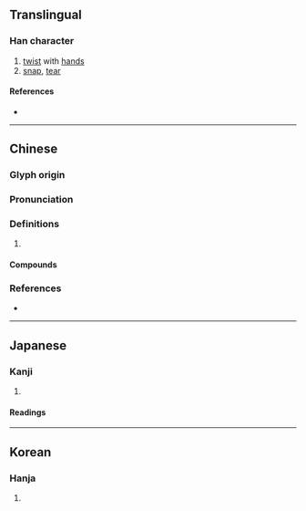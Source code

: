 {{character info}}
==Translingual==

===Han character===
{{Han char|rn=64|rad=手|as=08|asj=07|sn=11|snj=10|four=53034|canj=QHSK,QISK,XQHSK|ids=⿰扌戾 (GHT), ⿰扌戻 (J)}}

# [[twist]] with [[hand]]s
# [[snap]], [[tear]]

====References====
* {{Han ref|kx=0434.360|dkj=12192|dj=0784.170|hdz=31907.040|uh=6369|ud=25449|bh=B1CA|bd=45514}}

----

==Chinese==
{{zh-forms}}

===Glyph origin===
{{Han etym}}

===Pronunciation===
{{zh-pron
|m=liè
|c=lit6,lai6,leoi6
|h=pfs=lit
|mn=le̍h
|mc=y
|oc=y
|cat=
}}

===Definitions===
{{zh-hanzi}}

# {{rfdef|zh}}

====Compounds====
{{zh-der|關捩子|轉捩點|捩橫折曲}}

===References===
* {{R:yue:mfccd}}

----

==Japanese==

===Kanji===
{{ja-kanji|grade=|rs=手08}}

# {{rfdef|ja|sort=手08}}

====Readings====
{{ja-readings
|goon=らい, れち
|kanon=れい, れつ
|kun=ねじ-る, ねじ-れる, もじ-る, よじ-る}}

----

==Korean==

===Hanja===
{{ko-hanja|hangeul=[[렬]]>[[열]]|eumhun=|rv=ryeol>yeol|mr=ryŏl>yŏl|y=lyel>yel}}

# {{rfdef|ko|sort=手08}}